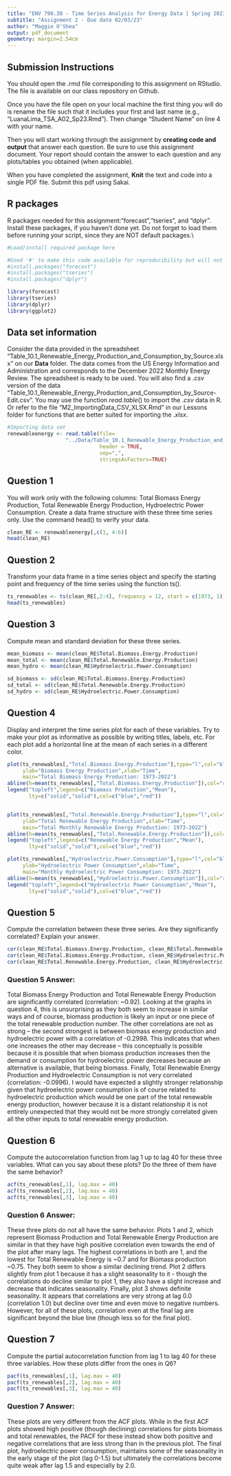 ```yaml
---
title: "ENV 790.30 - Time Series Analysis for Energy Data | Spring 2023"
subtitle: "Assignment 2 - Due date 02/03/23"
author: "Maggie O'Shea"
output: pdf_document
geometry: margin=2.54cm
---
```


## Submission Instructions

You should open the .rmd file corresponding to this assignment on RStudio. The file is available on our class repository on Github.   

Once you have the file open on your local machine the first thing you will do is rename the file such that it includes your first and last name (e.g., "LuanaLima_TSA_A02_Sp23.Rmd"). Then change "Student Name" on line 4 with your name. 

Then you will start working through the assignment by  **creating code and output** that answer each question. Be sure to use this assignment document. Your report should contain the answer to each question and any plots/tables you obtained (when applicable).

When you have completed the assignment, **Knit** the text and code into a single PDF file. Submit this pdf using Sakai. 

## R packages

R packages needed for this assignment:"forecast","tseries", and "dplyr". Install these packages, if you haven't done yet. Do not forget to load them before running your script, since they are NOT default packages.\\

```r
#Load/install required package here

#Used '#' to make this code available for reproducibility but will not run every time I use the script.
#install.packages("forecast")
#install.packages("tseries")
#install.packages("dplyr")

library(forecast)
library(tseries)
library(dplyr)
library(ggplot2)
```


## Data set information  

Consider the data provided in the spreadsheet "Table_10.1_Renewable_Energy_Production_and_Consumption_by_Source.xlsx" on our **Data** folder. The data comes from the US Energy Information and Administration and corresponds to the December 2022 Monthly Energy Review. The spreadsheet is ready to be used. You will also find a $.csv$ version of the data "Table_10.1_Renewable_Energy_Production_and_Consumption_by_Source-Edit.csv". You may use the function $read.table()$ to import the $.csv$ data in R. Or refer to the file "M2_ImportingData_CSV_XLSX.Rmd" in our Lessons folder for functions that are better suited for importing the $.xlsx$.

```r
#Importing data set
renewableenergy <- read.table(file=
                   "../Data/Table_10.1_Renewable_Energy_Production_and_Consumption_by_Source-Edit.csv", 
                              header = TRUE, 
                              sep=",", 
                              stringsAsFactors=TRUE)
```


## Question 1
You will work only with the following columns: Total Biomass Energy Production, Total Renewable Energy Production, Hydroelectric Power Consumption. Create a data frame structure with these three time series only. Use the command head() to verify your data.

```r
clean_RE <- renewableenergy[,c(1, 4:6)]
head(clean_RE)
```


## Question 2
Transform your data frame in a time series object and specify the starting point and frequency of the time series using the function ts().

```r
ts_renewables <- ts(clean_RE[,2:4], frequency = 12, start = c(1973, 1))
head(ts_renewables)
```


## Question 3
Compute mean and standard deviation for these three series.

```r
mean_biomass <- mean(clean_RE$Total.Biomass.Energy.Production)
mean_total <- mean(clean_RE$Total.Renewable.Energy.Production)
mean_hydro <- mean(clean_RE$Hydroelectric.Power.Consumption)

sd_biomass <- sd(clean_RE$Total.Biomass.Energy.Production)
sd_total <- sd(clean_RE$Total.Renewable.Energy.Production)
sd_hydro <- sd(clean_RE$Hydroelectric.Power.Consumption)

```


## Question 4
Display and interpret the time series plot for each of these variables. Try to make your plot as informative as possible by writing titles, labels, etc. For each plot add a horizontal line at the mean of each series in a different color.

```r
plot(ts_renewables[,"Total.Biomass.Energy.Production"],type="l",col="blue",
     ylab="Biomass Energy Production",xlab="Time", 
     main="Total Biomass Energy Production: 1973-2022") 
abline(h=mean(ts_renewables[,"Total.Biomass.Energy.Production"]),col="red")
legend("topleft",legend=c("Biomass Production","Mean"), 
       lty=c("solid","solid"),col=c("blue","red"))


plot(ts_renewables[,"Total.Renewable.Energy.Production"],type="l",col="blue",
     ylab="Total Renewable Energy Production",xlab="Time", 
     main="Total Monthly Renewable Energy Production: 1973-2022") 
abline(h=mean(ts_renewables[,"Total.Renewable.Energy.Production"]),col="red")
legend("topleft",legend=c("Renewable Energy Production","Mean"), 
       lty=c("solid","solid"),col=c("blue","red"))

plot(ts_renewables[,"Hydroelectric.Power.Consumption"],type="l",col="blue",
     ylab="Hydroelectric Power Consumption",xlab="Time", 
     main="Monthly Hydroelectric Power Consumption: 1973-2022") 
abline(h=mean(ts_renewables[,"Hydroelectric.Power.Consumption"]),col="red")
legend("topleft",legend=c("Hydroelectric Power Consumption","Mean"),
       lty=c("solid","solid"),col=c("blue","red"))

```


## Question 5
Compute the correlation between these three series. Are they significantly correlated? Explain your answer.

```r

cor(clean_RE$Total.Biomass.Energy.Production, clean_RE$Total.Renewable.Energy.Production)
cor(clean_RE$Total.Biomass.Energy.Production, clean_RE$Hydroelectric.Power.Consumption)
cor(clean_RE$Total.Renewable.Energy.Production, clean_RE$Hydroelectric.Power.Consumption)

```
### **Question 5 Answer:** 

Total Biomass Energy Production and Total Renewable Energy Production are significantly correlated (correlation: ~0.92). Looking at the graphs in question 4, this is unsurprising as they both seem to increase in similar ways and of course, biomass production is likely an input or one piece of the total renewable production number. The other correlations are not as strong -- the second strongest is between biomass energy production and hydroelectric power with a correlation of -0.2998. This indicates that when one increases the other may decrease -- this conceptually is possible because it is possible that when biomass production increases then the demand or consumption for hydroelectric power decreases because an alternative is available, that being biomass. Finally, Total Renewable Energy Production and Hydroelectric Consumption is not very correlated (correlation: -0.0996). I would have expected a slightly stronger relationship given that hydroelectric power consumption is of course related to hydroelectric production which would be one part of the total renewable energy production, however because it is a distant relationship it is not entirely unexpected that they would not be more strongly correlated given all the other inputs to total renewable energy production.

## Question 6
Compute the autocorrelation function from lag 1 up to lag 40 for these three variables. What can you say about these plots? Do the three of them have the same behavior?

```r
acf(ts_renewables[,1], lag.max = 40)
acf(ts_renewables[,2], lag.max = 40)
acf(ts_renewables[,3], lag.max = 40)

```
### **Question 6 Answer:** 

These three plots do not all have the same behavior. Plots 1 and 2, which represent Biomass Production and Total Renewable Energy Production are similar in that they have high positive correlation even towards the end of the plot after many lags. The highest correlations in both are 1, and the lowest for Total Renewable Energy is ~0.7 and for Biomass production ~0.75. They both seem to show a similar declining trend. Plot 2 differs slightly from plot 1 because it has a slight seasonality to it - though the correlations do decline similar to plot 1, they also have a slight increase and decrease that indicates seasonality. Finally, plot 3 shows definite seasonality. It appears that correlations are very strong at lag 0.0 (correlation 1.0) but decline over time and even move to negative numbers. However, for all of these plots, correlation even at the final lag are significant beyond the blue line (though less so for the final plot). 


## Question 7
Compute the partial autocorrelation function from lag 1 to lag 40 for these three variables. How these plots differ from the ones in Q6?

```r
pacf(ts_renewables[,1], lag.max = 40)
pacf(ts_renewables[,2], lag.max = 40)
pacf(ts_renewables[,3], lag.max = 40)
```
### **Question 7 Answer:** 

These plots are very different from the ACF plots. While in the first ACF plots showed high positive (though declining) correlations for plots biomass and total renewables, the PACF for these instead show both positive and negative correlations that are less strong than in the previous plot. The final plot, hydroelectric power consumption, maintains some of the seasonality in the early stage of the plot (lag 0-1.5) but ultimately the correlations become quite weak after lag 1.5 and especially by 2.0. 

